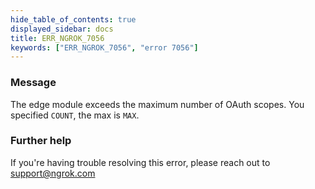 ```yaml
---
hide_table_of_contents: true
displayed_sidebar: docs
title: ERR_NGROK_7056
keywords: ["ERR_NGROK_7056", "error 7056"]
---
```


### Message

The edge module exceeds the maximum number of OAuth scopes. You specified `COUNT`, the max is `MAX`.

### Further help

If you're having trouble resolving this error, please reach out to [support@ngrok.com](mailto:support@ngrok.com?subject=Help%20with%20ERR_NGROK_7056)
